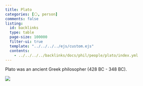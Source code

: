 ```yaml
---
title: Plato
categories: [⚪, person]
comments: false
listing:
  id: backlinks
  type: table
  page-size: 100000
  filter-ui: true
  template: "../../../../ejs/custom.ejs"
  contents:
    - ../../../../backlinks/docs/phil/people/plato/index.yml
---
```


Plato was an ancient Greek philosopher (428 BC - 348 BC).

![](/images/headshots/plato.jpeg)
